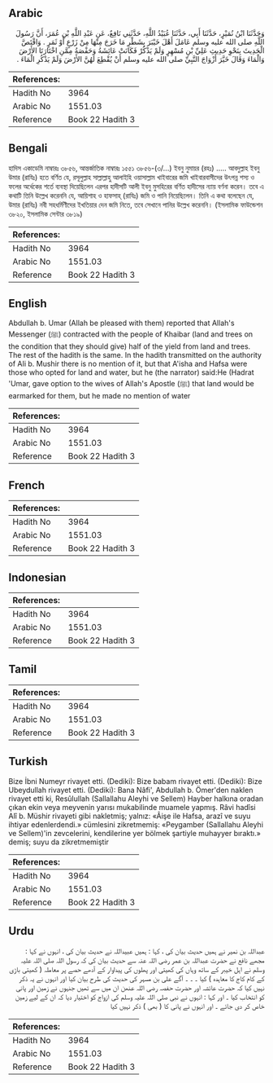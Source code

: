 ## Arabic


<div dir="rtl" lang="ar" style={{fontSize:'larger',backgroundColor:'#f8f9fa',padding:20}}>
وَحَدَّثَنَا ابْنُ نُمَيْرٍ، حَدَّثَنَا أَبِي، حَدَّثَنَا عُبَيْدُ اللَّهِ، حَدَّثَنِي نَافِعٌ، عَنِ عَبْدِ اللَّهِ بْنِ عُمَرَ، أَنَّ رَسُولَ اللَّهِ صلى الله عليه وسلم عَامَلَ أَهْلَ خَيْبَرَ بِشَطْرِ مَا خَرَجَ مِنْهَا مِنْ زَرْعٍ أَوْ ثَمَرٍ ‏.‏ وَاقْتَصَّ الْحَدِيثَ بِنَحْوِ حَدِيثِ عَلِيِّ بْنِ مُسْهِرٍ وَلَمْ يَذْكُرْ فَكَانَتْ عَائِشَةُ وَحَفْصَةُ مِمَّنِ اخْتَارَتَا الأَرْضَ وَالْمَاءَ وَقَالَ خَيَّرَ أَزْوَاجَ النَّبِيِّ صلى الله عليه وسلم أَنْ يُقْطِعَ لَهُنَّ الأَرْضَ وَلَمْ يَذْكُرِ الْمَاءَ ‏.‏
</div>
<div style={{backgroundColor:'#f8f9fa',padding:20, marginBottom: 10}}><table> <thead> <tr> <th>References:</th> <th></th> </tr> </thead> <tbody><tr><td>Hadith No</td><td>3964</td></tr><tr><td>Arabic No</td><td>1551.03</td></tr><tr><td>Reference</td><td>Book 22 Hadith 3</td></tr></tbody></table></div>

## Bengali


<div dir="ltr" lang="bn" style={{fontSize:'larger',backgroundColor:'#f8f9fa',padding:20}}>
হাদিস একাডেমি নাম্বারঃ ৩৮৫৬, আন্তর্জাতিক নাম্বারঃ ১৫৫১ ৩৮৫৬-(৩/...) ইবনু নুমায়র (রহঃ) ..... আবদুল্লাহ ইবনু উমার (রাযিঃ) হতে বর্ণিত যে, রসূলুল্লাহ সাল্লাল্লাহু আলাইহি ওয়াসাল্লাম খাইবারের জমি খাইবারবাসীদের উৎপন্ন শস্য ও ফলের অর্ধেকের শর্তে ব্যবস্থা দিয়েছিলেন এরপর হাদীসটি আলী ইবনু মুসহিরের বর্ণিত হাদীসের ন্যায় বর্ণনা করেন। তবে এ কথাটি তিনি উল্লেখ করেননি যে, আয়িশাহ ও হাফসাহ্ (রাযিঃ) জমি ও পানি নিয়েছিলেন। তিনি এ কথা বলেছেন যে, উমার (রাযিঃ) নবী সহধর্মিণীদের ইখতিয়ার দেন জমি নিতে, তবে সেখানে পানির উল্লেখ করেননি। (ইসলামিক ফাউন্ডেশন ৩৮২০, ইসলামিক সেন্টার ৩৮১৯)
</div>
<div style={{backgroundColor:'#f8f9fa',padding:20, marginBottom: 10}}><table> <thead> <tr> <th>References:</th> <th></th> </tr> </thead> <tbody><tr><td>Hadith No</td><td>3964</td></tr><tr><td>Arabic No</td><td>1551.03</td></tr><tr><td>Reference</td><td>Book 22 Hadith 3</td></tr></tbody></table></div>

## English


<div dir="ltr" lang="en" style={{fontSize:'larger',backgroundColor:'#f8f9fa',padding:20}}>
Abdullah b. Umar (Allah be pleased with them) reported that Allah's Messenger (ﷺ) contracted with the people of Khaibar (land and trees on the condition that they should give) half of the yield from land and trees. The rest of the hadith is the same. In the hadith transmitted on the authority of AIi b. Mushir there is no mention of it, but that A'isha and Hafsa were those who opted for land and water, but he (the narrator) said:He (Hadrat 'Umar, gave option to the wives of Allah's Apostle (ﷺ) that land would be earmarked for them, but he made no mention of water
</div>
<div style={{backgroundColor:'#f8f9fa',padding:20, marginBottom: 10}}><table> <thead> <tr> <th>References:</th> <th></th> </tr> </thead> <tbody><tr><td>Hadith No</td><td>3964</td></tr><tr><td>Arabic No</td><td>1551.03</td></tr><tr><td>Reference</td><td>Book 22 Hadith 3</td></tr></tbody></table></div>

## French


<div dir="ltr" lang="fr" style={{fontSize:'larger',backgroundColor:'#f8f9fa',padding:20}}>

</div>
<div style={{backgroundColor:'#f8f9fa',padding:20, marginBottom: 10}}><table> <thead> <tr> <th>References:</th> <th></th> </tr> </thead> <tbody><tr><td>Hadith No</td><td>3964</td></tr><tr><td>Arabic No</td><td>1551.03</td></tr><tr><td>Reference</td><td>Book 22 Hadith 3</td></tr></tbody></table></div>

## Indonesian


<div dir="ltr" lang="id" style={{fontSize:'larger',backgroundColor:'#f8f9fa',padding:20}}>

</div>
<div style={{backgroundColor:'#f8f9fa',padding:20, marginBottom: 10}}><table> <thead> <tr> <th>References:</th> <th></th> </tr> </thead> <tbody><tr><td>Hadith No</td><td>3964</td></tr><tr><td>Arabic No</td><td>1551.03</td></tr><tr><td>Reference</td><td>Book 22 Hadith 3</td></tr></tbody></table></div>

## Tamil


<div dir="ltr" lang="ta" style={{fontSize:'larger',backgroundColor:'#f8f9fa',padding:20}}>

</div>
<div style={{backgroundColor:'#f8f9fa',padding:20, marginBottom: 10}}><table> <thead> <tr> <th>References:</th> <th></th> </tr> </thead> <tbody><tr><td>Hadith No</td><td>3964</td></tr><tr><td>Arabic No</td><td>1551.03</td></tr><tr><td>Reference</td><td>Book 22 Hadith 3</td></tr></tbody></table></div>

## Turkish


<div dir="ltr" lang="tr" style={{fontSize:'larger',backgroundColor:'#f8f9fa',padding:20}}>
Bize İbni Numeyr rivayet etti. (Dediki): Bize babam rivayet etti. (Dediki): Bize Ubeydullah rivayet etti. (Dediki): Bana Nâfi', Abdullah b. Ömer'den naklen rivayet etti ki, Resûlullah (Sallallahu Aleyhi ve Sellem) Hayber halkına oradan çıkan ekin veya meyvenin yarısı mukabilinde muamele yapmış. Râvi hadîsi Alî b. Müshir rivayeti gibi nakletmiş; yalnız: «Âişe ile Hafsa, arazî ve suyu ihtiyar edenlerdendi.» cümlesini zikretmemiş: «Peygamber (Sallallahu Aleyhi ve Sellem)'in zevcelerini, kendilerine yer bölmek şartiyle muhayyer bıraktı.» demiş; suyu da zikretmemiştir
</div>
<div style={{backgroundColor:'#f8f9fa',padding:20, marginBottom: 10}}><table> <thead> <tr> <th>References:</th> <th></th> </tr> </thead> <tbody><tr><td>Hadith No</td><td>3964</td></tr><tr><td>Arabic No</td><td>1551.03</td></tr><tr><td>Reference</td><td>Book 22 Hadith 3</td></tr></tbody></table></div>

## Urdu


<div dir="rtl" lang="ur" style={{fontSize:'larger',backgroundColor:'#f8f9fa',padding:20}}>
عبداللہ بن نمیر نے ہمیں حدیث بیان کی ، کہا : ہمیں عبیداللہ نے حدیث بیان کی ، انہوں نے کہا : مجھے نافع نے حضرت عبداللہ بن عمر رضی اللہ عنہ سے حدیث بیان کی کہ رسول اللہ صلی اللہ علیہ وسلم نے اہل خیبر کے ساتھ وہاں کی کھیتی اور پھلوں کی پیداوار کے آدھے حصے پر معاملہ ( کھیتی باڑی کے کام کاج کا معاہدہ ) کیا ۔ ۔ ۔ آگے علی بن مسہر کی حدیث کی طرح بیان کیا اور انہوں نے یہ ذکر نہیں کیا کہ حضرت عائشہ اور حضرت حفصہ رضی اللہ عنھن ان میں سے تھیں جنہوں نے زمین اور پانی کو انتخاب کیا ۔ اور کہا : انہوں نے نبی صلی اللہ علیہ وسلم کی ازواج کو اختیار دیا کہ ان کے لیے زمین خاص کر دی جائے ۔ اور انہوں نے پانی کا ( بھی ) ذکر نہیں کیا
</div>
<div style={{backgroundColor:'#f8f9fa',padding:20, marginBottom: 10}}><table> <thead> <tr> <th>References:</th> <th></th> </tr> </thead> <tbody><tr><td>Hadith No</td><td>3964</td></tr><tr><td>Arabic No</td><td>1551.03</td></tr><tr><td>Reference</td><td>Book 22 Hadith 3</td></tr></tbody></table></div>